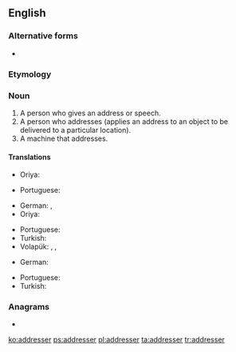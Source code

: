 ==English==

===Alternative forms===
* {{l|en|addressor}}

===Etymology===
{{suffix|address|er|lang=en}}

===Noun===
{{en-noun}}

# A person who gives an address or speech.
# A person who addresses (applies an address to an object to be delivered to a particular location).
# A machine that addresses.

====Translations====
{{trans-top|a person who gives an address or speech}}
* Oriya: {{t+|or|ବକ୍ତା|sc=Orya}}
{{trans-mid}}
* Portuguese: {{t+|pt|orador|m}}
{{trans-bottom}}

{{trans-top|a person who addresses}}
* German: {{t|de|Versender|m}}, {{t|de|Versenderin|f}}
* Oriya: {{t+|or|ପ୍ରେରକ|sc=Orya}}
{{trans-mid}}
* Portuguese: {{t|pt|endereçador|m}}
* Turkish: {{t|tr|gönderen}}
* Volapük: {{qualifier|♂♀}} {{t+|vo|ladetan}}, {{qualifier|♂}} {{t|vo|hiladetan}}, {{qualifier|♀}} {{t|vo|jiladetan}}
{{trans-bottom}}

{{trans-top|a machine that addresses}}
* German: {{t+|de|Adressiermaschine|f}}
{{trans-mid}}
* Portuguese: {{t|pt|endereçador|m}}
* Turkish: {{t|tr|göndergeç}}
{{trans-bottom}}

===Anagrams===
* {{l|en|readdress}}

[[ko:addresser]]
[[ps:addresser]]
[[pl:addresser]]
[[ta:addresser]]
[[tr:addresser]]